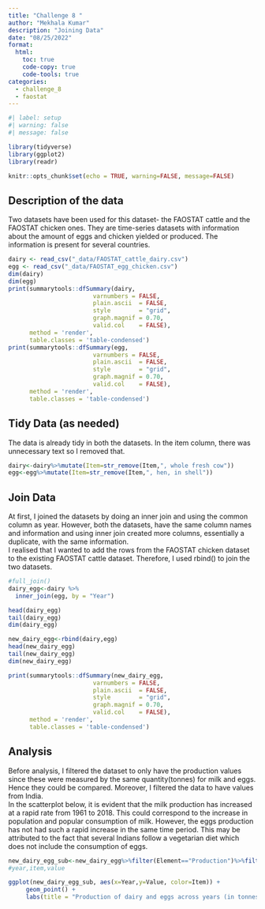 ```yaml
---
title: "Challenge 8 "
author: "Mekhala Kumar"
description: "Joining Data"
date: "08/25/2022"
format:
  html:
    toc: true
    code-copy: true
    code-tools: true
categories:
  - challenge_8
  - faostat
---
```


```r
#| label: setup
#| warning: false
#| message: false

library(tidyverse)
library(ggplot2)
library(readr)

knitr::opts_chunk$set(echo = TRUE, warning=FALSE, message=FALSE)
```

## Description of the data

Two datasets have been used for this dataset- the FAOSTAT cattle and the FAOSTAT chicken ones. They are time-series datasets with information about the amount of eggs and chicken yielded or produced. The information is present for several countries.

```r
dairy <- read_csv("_data/FAOSTAT_cattle_dairy.csv")
egg <- read_csv("_data/FAOSTAT_egg_chicken.csv")
dim(dairy)
dim(egg)
print(summarytools::dfSummary(dairy,
                        varnumbers = FALSE,
                        plain.ascii  = FALSE, 
                        style        = "grid", 
                        graph.magnif = 0.70, 
                        valid.col    = FALSE),
      method = 'render',
      table.classes = 'table-condensed')
print(summarytools::dfSummary(egg,
                        varnumbers = FALSE,
                        plain.ascii  = FALSE, 
                        style        = "grid", 
                        graph.magnif = 0.70, 
                        valid.col    = FALSE),
      method = 'render',
      table.classes = 'table-condensed')
```

## Tidy Data (as needed)

The data is already tidy in both the datasets. In the item column, there was unnecessary text so I removed that.

```r
dairy<-dairy%>%mutate(Item=str_remove(Item,", whole fresh cow"))
egg<-egg%>%mutate(Item=str_remove(Item,", hen, in shell"))
```

## Join Data

At first, I joined the datasets by doing an inner join and using the common column as year. However, both the datasets, have the same column names and information and using inner join created more columns, essentially a duplicate, with the same information.\
I realised that I wanted to add the rows from the FAOSTAT chicken dataset to the existing FAOSTAT cattle dataset. Therefore, I used rbind() to join the two datasets.

```r
#full_join()
dairy_egg<-dairy %>% 
  inner_join(egg, by = "Year")

head(dairy_egg)
tail(dairy_egg)
dim(dairy_egg)

new_dairy_egg<-rbind(dairy,egg)
head(new_dairy_egg)
tail(new_dairy_egg)
dim(new_dairy_egg)

print(summarytools::dfSummary(new_dairy_egg,
                        varnumbers = FALSE,
                        plain.ascii  = FALSE, 
                        style        = "grid", 
                        graph.magnif = 0.70, 
                        valid.col    = FALSE),
      method = 'render',
      table.classes = 'table-condensed')

```

## Analysis

Before analysis, I filtered the dataset to only have the production values since these were measured by the same quantity(tonnes) for milk and eggs. Hence they could be compared. Moreover, I filtered the data to have values from India.\
In the scatterplot below, it is evident that the milk production has increased at a rapid rate from 1961 to 2018. This could correspond to the increase in population and popular consumption of milk. However, the eggs production has not had such a rapid increase in the same time period. This may be attributed to the fact that several Indians follow a vegetarian diet which does not include the consumption of eggs.

```r
new_dairy_egg_sub<-new_dairy_egg%>%filter(Element=="Production")%>%filter(Area=="India")
#year,item,value

ggplot(new_dairy_egg_sub, aes(x=Year,y=Value, color=Item)) +
     geom_point() +
     labs(title = "Production of dairy and eggs across years (in tonnes) in India")
```
